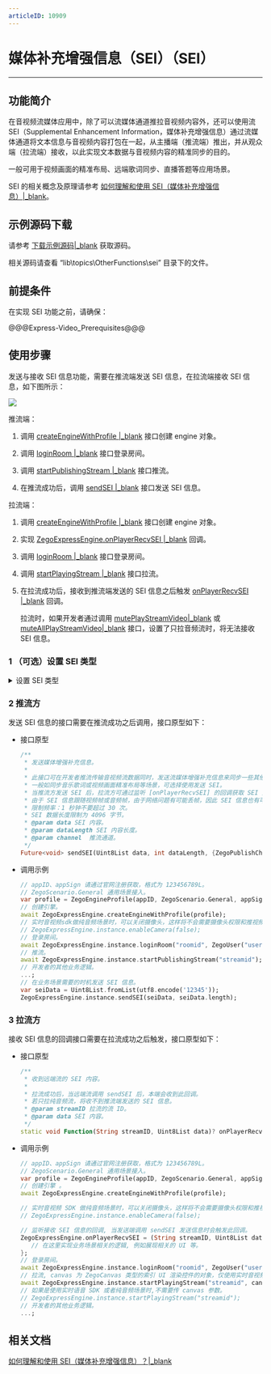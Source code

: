 ```yaml
---
articleID: 10909
---
```

# 媒体补充增强信息（SEI）（SEI）

- - -

## 功能简介

在音视频流媒体应用中，除了可以流媒体通道推拉音视频内容外，还可以使用流 SEI（Supplemental Enhancement Information，媒体补充增强信息）通过流媒体通道将文本信息与音视频内容打包在一起，从主播端（推流端）推出，并从观众端（拉流端）接收，以此实现文本数据与音视频内容的精准同步的目的。  
  
一般可用于视频画面的精准布局、远端歌词同步、直播答题等应用场景。


<div class="mk-hint">

SEI 的相关概念及原理请参考 [如何理解和使用 SEI（媒体补充增强信息）\|_blank](https://doc-zh.zego.im/faq/sei)。 
</div>

## 示例源码下载

请参考 [下载示例源码\|_blank](!DownloadDemo/DownloadDemo) 获取源码。

相关源码请查看 “lib\topics\OtherFunctions\sei” 目录下的文件。

## 前提条件

在实现 SEI 功能之前，请确保：

@@@Express-Video_Prerequisites@@@


## 使用步骤

发送与接收 SEI 信息功能，需要在推流端发送 SEI 信息，在拉流端接收 SEI 信息，如下图所示：

<img src="/Pics/Common/ZegoExpressEngine/send_and_recv_sei_flutter_new.png" />

推流端：

1. 调用 [createEngineWithProfile \|_blank](/unique-api/express-video-sdk/zh/dart_flutter/zego_express_engine/ZegoExpressEngine/createEngineWithProfile.html) 接口创建 engine 对象。

2. 调用 [loginRoom \|_blank](/unique-api/express-video-sdk/zh/dart_flutter/zego_express_engine/ZegoExpressEngineRoom/loginRoom.html) 接口登录房间。

3. 调用 [startPublishingStream \|_blank](/unique-api/express-video-sdk/zh/dart_flutter/zego_express_engine/ZegoExpressEnginePublisher/startPublishingStream.html) 接口推流。

4. 在推流成功后，调用 [sendSEI \|_blank](/unique-api/express-video-sdk/zh/dart_flutter/zego_express_engine/ZegoExpressEnginePublisher/sendSEI.html) 接口发送 SEI 信息。

拉流端：

1. 调用 [createEngineWithProfile \|_blank](/unique-api/express-video-sdk/zh/dart_flutter/zego_express_engine/ZegoExpressEngine/createEngineWithProfile.html) 接口创建 engine 对象。

2. 实现 [ZegoExpressEngine.onPlayerRecvSEI \|_blank](/unique-api/express-video-sdk/zh/dart_flutter/zego_express_engine/ZegoExpressEngine/onPlayerRecvSEI.html) 回调。

3. 调用 [loginRoom \|_blank](/unique-api/express-video-sdk/zh/dart_flutter/zego_express_engine/ZegoExpressEngineRoom/loginRoom.html) 接口登录房间。

4. 调用 [startPlayingStream \|_blank](/unique-api/express-video-sdk/zh/dart_flutter/zego_express_engine/ZegoExpressEnginePlayer/startPlayingStream.html) 接口拉流。

5. 在拉流成功后，接收到推流端发送的 SEI 信息之后触发 [onPlayerRecvSEI \|_blank](/unique-api/express-video-sdk/zh/dart_flutter/zego_express_engine/ZegoExpressEngine/onPlayerRecvSEI.html) 回调。

    <div class="mk-hint">

    拉流时，如果开发者通过调用 [mutePlayStreamVideo\|_blank](/unique-api/express-video-sdk/zh/dart_flutter/zego_express_engine/ZegoExpressEnginePlayer/mutePlayStreamVideo.html) 或 [muteAllPlayStreamVideo\|_blank](/unique-api/express-video-sdk/zh/dart_flutter/zego_express_engine/ZegoExpressEnginePlayer/muteAllPlayStreamVideo.html) 接口，设置了只拉音频流时，将无法接收 SEI 信息。
    </div>

### 1 （可选）设置 SEI 类型

<details class="zg-primary">
    <summary>设置 SEI 类型</summary>

由于 SDK 默认使用 ZEGO 自行定义的 SEI（nalu type = 6, payload type = 243）类型打包，且此类型是 SEI 标准未规定的类型，因此跟视频编码器或者视频文件中的 SEI 不存在冲突。

但当开发者需要使用第三方解码器解码时（如 FFmpeg），会导致解不出正确的 SEI，此时需要在推流前调用 [setSEIConfig \|_blank](/unique-api/express-video-sdk/zh/dart_flutter/zego_express_engine/ZegoExpressEnginePublisher/setSEIConfig.html) 接口更换 SDK 发送 SEI 的类型，使用 UserUnregister 的 SEI（nalu type = 6, payload type = 5）类型打包。

<div class="mk-hint">

仅当开发者使用第三方解码器解码 SEI 时需要执行该步骤。  
</div>

- 接口原型

    ```dart
    /**
     * 设置媒体增强补充信息（SEI）类型。
     *
     * 必须在推流之前设置。
     *
     * @param config SEI 配置属性。默认使用 ZEGO 定义的 SEI 类型。
     */
    Future<void> setSEIConfig(ZegoSEIConfig config);
    ```


- 调用示例

    ```dart
    var engineConfig = ZegoEngineConfig();
    // 通过 advancedConfig 设置 uuid 过滤字段，设置之后 SDK 只会抛出前 12 个字节为开发者所设置 uuid 的 SEI。
    // 其他用户通过 [onPlayerRecvSEI] 收到的 SEI 信息前 12 个字节一定是 zegozegozego，其他会被过滤。
    engineConfig.advancedConfig = {"unregister_sei_filter":"zegozegozego"};
    await ZegoExpressEngine.setEngineConfig(engineConfig);

    // appID、appSign 请通过官网注册获取，格式为 123456789L 。
    // ZegoScenario.General 通用场景接入 。
    var profile = ZegoEngineProfile(appID, ZegoScenario.General, appSign: appSign);
    // 创建引擎 。
    await ZegoExpressEngine.createEngineWithProfile(profile);
    // 登录房间。
    await ZegoExpressEngine.instance.loginRoom("roomid", ZegoUser("userid_1", "username_1"));

    // 采用 H.264 的 SEI (nalu type = 6,payload type = 5) 类型打包，因为视频编码器自身会产生 payload type 为 5 的 SEI，或者使用视频文件推流时，视频文件中也可能存在这样的 SEI，所以使用此类型时，用户需要把 uuid + content 当作 buffer 塞给 SEI 发送接口；此时为了区别视频编码器自身产生的 SEI， App 在发送此类型 SEI 时，可以填写业务特定的 uuid（uuid 长度为 16 字节），接收方使用 SDK 解析 payload type 为 5 的 SEI 时，会根据设置的过滤字符串过滤出 uuid 相符的 SEI 抛给业务，如果没有设置过滤字符串，SDK 会把所有收到的 SEI 都抛给开发者。
    var seiConfig = ZegoSEIConfig(ZegoSEIType.UserUnregister);
    await ZegoExpressEngine.instance.setSEIConfig(seiConfig);

    // 开始推流。
    ZegoExpressEngine.instance.startPublishingStream("STREAM_ID");
    ```
</details>


### 2 推流方

发送 SEI 信息的接口需要在推流成功之后调用，接口原型如下：

- 接口原型

    ```dart
    /**
     * 发送媒体增强补充信息。
     *
     * 此接口可在开发者推流传输音视频流数据同时，发送流媒体增强补充信息来同步一些其他附加信息。
     * 一般如同步音乐歌词或视频画面精准布局等场景，可选择使用发送 SEI。
     * 当推流方发送 SEI 后，拉流方可通过监听 [onPlayerRecvSEI] 的回调获取 SEI 内容。
     * 由于 SEI 信息跟随视频帧或音频帧，由于网络问题有可能丢帧，因此 SEI 信息也有可能丢，为解决这种情况，应该在限制频率内多发几次。
     * 限制频率：1 秒钟不要超过 30 次。
     * SEI 数据长度限制为 4096 字节。
     * @param data SEI 内容。
     * @param dataLength SEI 内容长度。
     * @param channel  推流通道。
     */
    Future<void> sendSEI(Uint8List data, int dataLength, {ZegoPublishChannel? channel});
    ```

- 调用示例

    ```dart
    // appID、appSign 请通过官网注册获取，格式为 123456789L。 
    // ZegoScenario.General 通用场景接入。 
    var profile = ZegoEngineProfile(appID, ZegoScenario.General, appSign: appSign));
    // 创建引擎。 
    await ZegoExpressEngine.createEngineWithProfile(profile);
    // 实时音视频sdk做纯音频场景时，可以关闭摄像头，这样将不会需要摄像头权限和推视频流。
    // ZegoExpressEngine.instance.enableCamera(false);
    // 登录房间。
    await ZegoExpressEngine.instance.loginRoom("roomid", ZegoUser("userid_1", "username_1"));
    // 推流。
    await ZegoExpressEngine.instance.startPublishingStream("streamid");
    // 开发者的其他业务逻辑。
    ...;
    // 在业务场景需要的时机发送 SEI 信息。
    var seiData = Uint8List.fromList(utf8.encode('12345'));
    ZegoExpressEngine.instance.sendSEI(seiData, seiData.length);
    ```

### 3 拉流方

接收 SEI 信息的回调接口需要在拉流成功之后触发，接口原型如下：

- 接口原型

    ```dart
    /**
     * 收到远端流的 SEI 内容。
     *
     * 拉流成功后，当远端流调用 sendSEI 后，本端会收到此回调。
     * 若只拉纯音频流，将收不到推流端发送的 SEI 信息。
     * @param streamID 拉流的流 ID。
     * @param data SEI 内容。
     */
    static void Function(String streamID, Uint8List data)? onPlayerRecvSEI;
    ```

- 调用示例

    ```dart
    // appID、appSign 请通过官网注册获取，格式为 123456789L。
    // ZegoScenario.General 通用场景接入。
    var profile = ZegoEngineProfile(appID, ZegoScenario.General, appSign: appSign));
    // 创建引擎 。
    await ZegoExpressEngine.createEngineWithProfile(profile);

    // 实时音视频 SDK 做纯音频场景时，可以关闭摄像头，这样将不会需要摄像头权限和推视频流。
    // ZegoExpressEngine.instance.enableCamera(false);

    // 监听接收 SEI 信息的回调, 当发送端调用 sendSEI 发送信息时会触发此回调。
    ZegoExpressEngine.onPlayerRecvSEI = (String streamID, Uint8List data) {
       // 在这里实现业务场景相关的逻辑, 例如展现相关的 UI 等。
    };
    // 登录房间。
    await ZegoExpressEngine.instance.loginRoom("roomid", ZegoUser("userid_2", "username_2"));
    // 拉流, canvas 为 ZegoCanvas 类型的索引 UI 渲染控件的对象，仅使用实时音视频 SDK 或者实时音视频场景时,需传 canvas 参数。
    await ZegoExpressEngine.instance.startPlayingStream("streamid", canvas: canvas);
    // 如果是使用实时语音 SDK 或者纯音频场景时,不需要传 canvas 参数。
    // ZegoExpressEngine.instance.startPlayingStream("streamid");    
    // 开发者的其他业务逻辑。
    ...;
    ```

## 相关文档

[如何理解和使用 SEI（媒体补充增强信息）？\|_blank](https://doc-zh.zego.im/faq/sei)
